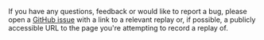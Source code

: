 <Alert>

If you have any questions, feedback or would like to report a bug, please open a [GitHub issue](https://github.com/getsentry/sentry/issues/new?assignees=&labels=&template=bug.yml) with a link to a relevant replay or, if possible, a publicly accessible URL to the page you're attempting to record a replay of.

</Alert>
